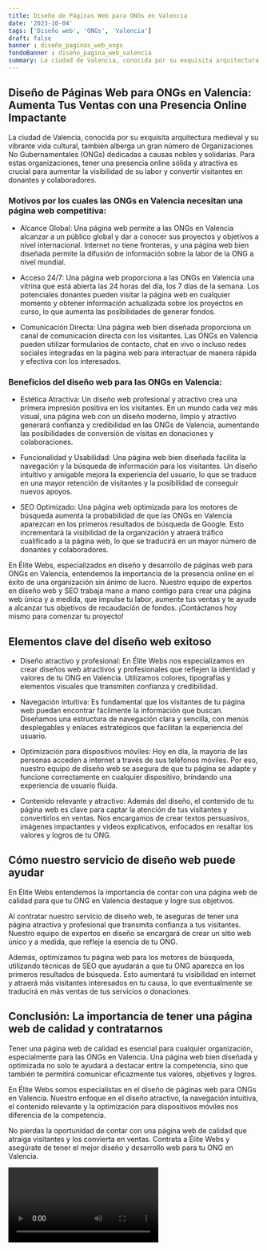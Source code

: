 ```yaml
---
title: Diseño de Páginas Web para ONGs en Valencia
date: '2023-10-04'
tags: ['Diseño web', 'ONGs', 'Valencia']
draft: false
banner : diseño_paginas_web_ongs
fondoBanner : diseño_pagina_web_valencia
summary: La ciudad de Valencia, conocida por su exquisita arquitectura medieval y su vibrante vida cultural, también alberga un gran número de Organizaciones No Gubernamentales (ONGs) dedicadas a causas nobles y solidarias. Para estas organizaciones, tener una presencia online sólida y atractiva es crucial para aumentar la visibilidad de su labor y convertir visitantes en donantes y colaboradores.
---
```


## Diseño de Páginas Web para ONGs en Valencia: Aumenta Tus Ventas con una Presencia Online Impactante

La ciudad de Valencia, conocida por su exquisita arquitectura medieval y su vibrante vida cultural, también alberga un gran número de Organizaciones No Gubernamentales (ONGs) dedicadas a causas nobles y solidarias. Para estas organizaciones, tener una presencia online sólida y atractiva es crucial para aumentar la visibilidad de su labor y convertir visitantes en donantes y colaboradores.

### Motivos por los cuales las ONGs en Valencia necesitan una página web competitiva:

- Alcance Global: Una página web permite a las ONGs en Valencia alcanzar a un público global y dar a conocer sus proyectos y objetivos a nivel internacional. Internet no tiene fronteras, y una página web bien diseñada permite la difusión de información sobre la labor de la ONG a nivel mundial.

- Acceso 24/7: Una página web proporciona a las ONGs en Valencia una vitrina que está abierta las 24 horas del día, los 7 días de la semana. Los potenciales donantes pueden visitar la página web en cualquier momento y obtener información actualizada sobre los proyectos en curso, lo que aumenta las posibilidades de generar fondos.

- Comunicación Directa: Una página web bien diseñada proporciona un canal de comunicación directa con los visitantes. Las ONGs en Valencia pueden utilizar formularios de contacto, chat en vivo o incluso redes sociales integradas en la página web para interactuar de manera rápida y efectiva con los interesados.

### Beneficios del diseño web para las ONGs en Valencia:

- Estética Atractiva: Un diseño web profesional y atractivo crea una primera impresión positiva en los visitantes. En un mundo cada vez más visual, una página web con un diseño moderno, limpio y atractivo generará confianza y credibilidad en las ONGs de Valencia, aumentando las posibilidades de conversión de visitas en donaciones y colaboraciones.

- Funcionalidad y Usabilidad: Una página web bien diseñada facilita la navegación y la búsqueda de información para los visitantes. Un diseño intuitivo y amigable mejora la experiencia del usuario, lo que se traduce en una mayor retención de visitantes y la posibilidad de conseguir nuevos apoyos.

- SEO Optimizado: Una página web optimizada para los motores de búsqueda aumenta la probabilidad de que las ONGs en Valencia aparezcan en los primeros resultados de búsqueda de Google. Esto incrementará la visibilidad de la organización y atraerá tráfico cualificado a la página web, lo que se traducirá en un mayor número de donantes y colaboradores.

En Élite Webs, especializados en diseño y desarrollo de páginas web para ONGs en Valencia, entendemos la importancia de la presencia online en el éxito de una organización sin ánimo de lucro. Nuestro equipo de expertos en diseño web y SEO trabaja mano a mano contigo para crear una página web única y a medida, que impulse tu labor, aumente tus ventas y te ayude a alcanzar tus objetivos de recaudación de fondos. ¡Contáctanos hoy mismo para comenzar tu proyecto!

<GifSeo />

<Cta />

## Elementos clave del diseño web exitoso

- Diseño atractivo y profesional: En Élite Webs nos especializamos en crear diseños web atractivos y profesionales que reflejen la identidad y valores de tu ONG en Valencia. Utilizamos colores, tipografías y elementos visuales que transmiten confianza y credibilidad.

- Navegación intuitiva: Es fundamental que los visitantes de tu página web puedan encontrar fácilmente la información que buscan. Diseñamos una estructura de navegación clara y sencilla, con menús desplegables y enlaces estratégicos que facilitan la experiencia del usuario.

- Optimización para dispositivos móviles: Hoy en día, la mayoría de las personas acceden a internet a través de sus teléfonos móviles. Por eso, nuestro equipo de diseño web se asegura de que tu página se adapte y funcione correctamente en cualquier dispositivo, brindando una experiencia de usuario fluida.

- Contenido relevante y atractivo: Además del diseño, el contenido de tu página web es clave para captar la atención de tus visitantes y convertirlos en ventas. Nos encargamos de crear textos persuasivos, imágenes impactantes y videos explicativos, enfocados en resaltar los valores y logros de tu ONG.

## Cómo nuestro servicio de diseño web puede ayudar

En Élite Webs entendemos la importancia de contar con una página web de calidad para que tu ONG en Valencia destaque y logre sus objetivos.

Al contratar nuestro servicio de diseño web, te aseguras de tener una página atractiva y profesional que transmita confianza a tus visitantes. Nuestro equipo de expertos en diseño se encargará de crear un sitio web único y a medida, que refleje la esencia de tu ONG.

Además, optimizamos tu página web para los motores de búsqueda, utilizando técnicas de SEO que ayudarán a que tu ONG aparezca en los primeros resultados de búsqueda. Esto aumentará tu visibilidad en internet y atraerá más visitantes interesados en tu causa, lo que eventualmente se traducirá en más ventas de tus servicios o donaciones.

## Conclusión: La importancia de tener una página web de calidad y contratarnos

Tener una página web de calidad es esencial para cualquier organización, especialmente para las ONGs en Valencia. Una página web bien diseñada y optimizada no solo te ayudará a destacar entre la competencia, sino que también te permitirá comunicar eficazmente tus valores, objetivos y logros.

En Élite Webs somos especialistas en el diseño de páginas web para ONGs en Valencia. Nuestro enfoque en el diseño atractivo, la navegación intuitiva, el contenido relevante y la optimización para dispositivos móviles nos diferencia de la competencia.

No pierdas la oportunidad de contar con una página web de calidad que atraiga visitantes y los convierta en ventas. Contrata a Élite Webs y asegúrate de tener el mejor diseño y desarrollo web para tu ONG en Valencia.

<Video />

<CtaBot job='ONGs' city='Valencia'/>

<Gmaps query='Valencia+españa+maps' />